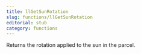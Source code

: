 ```yaml
---
title: llGetSunRotation
slug: functions/llGetSunRotation
editorial: stub
category: functions
---
```


<LSLFunction
	name="llGetSunRotation"
	returnType="rotation"
/>

Returns the rotation applied to the sun in the parcel.
